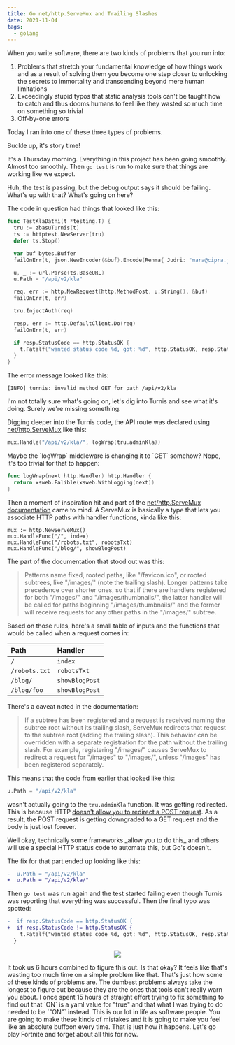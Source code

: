 ```yaml
---
title: Go net/http.ServeMux and Trailing Slashes
date: 2021-11-04
tags:
  - golang
---
```


When you write software, there are two kinds of problems that you run into:

1. Problems that stretch your fundamental knowledge of how things work and as a
   result of solving them you become one step closer to unlocking the secrets to
   immortality and transcending beyond mere human limitations
2. Exceedingly stupid typos that static analysis tools can't be taught how to
   catch and thus dooms humans to feel like they wasted so much time on
   something so trivial
3. Off-by-one errors

Today I ran into one of these three types of problems.

<XeblogConv name="Cadey" mood="coffee">
  Buckle up, it's story time!
</XeblogConv>

It's a Thursday morning. Everything in this project has been going smoothly.
Almost too smoothly. Then `go test` is run to make sure that things are working like we expect.

<XeblogConv name="Mara" mood="hmm">
  Huh, the test is passing, but the debug output says it should be failing.
  What's up with that? What's going on here?
</XeblogConv>

The code in question had things that looked like this:

```go
func TestKlaDatni(t *testing.T) {
  tru := zbasuTurnis(t)
  ts := httptest.NewServer(tru)
  defer ts.Stop()

  var buf bytes.Buffer
  failOnErr(t, json.NewEncoder(&buf).Encode(Renma{ Judri: "mara@cipra.jbo" }))

  u, _ := url.Parse(ts.BaseURL)
  u.Path = "/api/v2/kla"

  req, err := http.NewRequest(http.MethodPost, u.String(), &buf)
  failOnErr(t, err)

  tru.InjectAuth(req)

  resp, err := http.DefaultClient.Do(req)
  failOnErr(t, err)

  if resp.StatusCode == http.StatusOK {
    t.Fatalf("wanted status code %d, got: %d", http.StatusOK, resp.StatusCode)
  }
}
```

The error message looked like this:

```
[INFO] turnis: invalid method GET for path /api/v2/kla
```

<XeblogConv name="Cadey" mood="coffee">
  I'm not totally sure what's going on, let's dig into Turnis and see what it's
  doing. Surely we're missing something.
</XeblogConv>

Digging deeper into the Turnis code, the API route was declared using
[net/http.ServeMux](https://pkg.go.dev/net/http#ServeMux) like this:

```go
mux.Handle("/api/v2/kla/", logWrap(tru.adminKla))
```

<XeblogConv name="Cadey" mood="coffee">
  Maybe the `logWrap` middleware is changing it to `GET` somehow?
</XeblogConv>

<XeblogConv name="Mara" mood="hmm">
  Nope, it's too trivial for that to happen:
</XeblogConv>

```go
func logWrap(next http.Handler) http.Handler {
  return xsweb.Falible(xsweb.WithLogging(next))
}
```

Then a moment of inspiration hit and part of the [net/http.ServeMux
documentation](https://pkg.go.dev/net/http#ServeMux)
came to mind. A ServeMux is basically a type that lets you associate HTTP paths
with handler functions, kinda like this:

```
mux := http.NewServeMux()
mux.HandleFunc("/", index)
mux.HandleFunc("/robots.txt", robotsTxt)
mux.HandleFunc("/blog/", showBlogPost)
```

The part of the documentation that stood out was this:

> Patterns name fixed, rooted paths, like "/favicon.ico", or rooted subtrees,
> like "/images/" (note the trailing slash). Longer patterns take precedence
> over shorter ones, so that if there are handlers registered for both
> "/images/" and "/images/thumbnails/", the latter handler will be called for
> paths beginning "/images/thumbnails/" and the former will receive requests for
> any other paths in the "/images/" subtree.

Based on those rules, here's a small table of inputs and the functions that
would be called when a request comes in:

| Path          | Handler        |
| :------------ | :------------- |
| `/`           | `index`        |
| `/robots.txt` | `robotsTxt`    |
| `/blog/`      | `showBlogPost` |
| `/blog/foo`   | `showBlogPost` |

There's a caveat noted in the documentation:

> If a subtree has been registered and a request is received naming the subtree
> root without its trailing slash, ServeMux redirects that request to the
> subtree root (adding the trailing slash). This behavior can be overridden with
> a separate registration for the path without the trailing slash. For example,
> registering "/images/" causes ServeMux to redirect a request for "/images" to
> "/images/", unless "/images" has been registered separately.

This means that the code from earlier that looked like this:

```go
u.Path = "/api/v2/kla"
```

wasn't actually going to the `tru.adminKla` function. It was getting redirected.
This is because HTTP [doesn't allow you to redirect a POST
request](https://support.postman.com/hc/en-us/articles/211913929-My-POST-request-is-redirected-to-a-GET-request).
As a result, the POST request is getting downgraded to a GET request and the
body is just lost forever.

<XeblogConv name="Cadey" mood="coffee">
  Well okay, technically some frameworks _allow you to do this_ and others will
  use a special HTTP status code to automate this, but Go's doesn't.
</XeblogConv>

The fix for that part ended up looking like this:

```diff
-  u.Path = "/api/v2/kla"
+  u.Path = "/api/v2/kla/"
```

Then `go test` was run again and the test started failing even though Turnis was
reporting that everything was successful. Then the final typo was spotted:

```diff
-  if resp.StatusCode == http.StatusOK {
+  if resp.StatusCode != http.StatusOK {
    t.Fatalf("wanted status code %d, got: %d", http.StatusOK, resp.StatusCode)
  }
```

<center>

![](https://cdn.xeiaso.net/file/christine-static/stickers/cadey/percussive-maintenance.png)

</center>

<XeblogConv name="Mara" mood="hmm">
  It took us 6 hours combined to figure this out. Is that okay? It feels like
  that's wasting too much time on a simple problem like that.
</XeblogConv>

<XeblogConv name="Cadey" mood="coffee">
  That's just how some of these kinds of problems are. The dumbest problems
  always take the longest to figure out because they are the ones that tools
  can't really warn you about. I once spent 15 hours of straight effort trying
  to fix something to find out that `ON` is a yaml value for "true" and that
  what I was trying to do needed to be `"ON"` instead. This is our lot in life
  as software people. You are going to make these kinds of mistakes and it is
  going to make you feel like an absolute buffoon every time. That is just how
  it happens. Let's go play Fortnite and forget about all this for now.
</XeblogConv>
